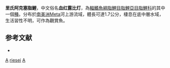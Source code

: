 {{Speciesbox 
| taxon = Axelrodia riesei
| status = NE
| status_system = IUCN3.1
| authority =  [[Géry|Géry]], 1966
| synonyms = 
}}
'''里氏阿克塞脂鯉'''，中文俗名'''血红露比灯'''，為[[輻鰭魚綱|輻鰭魚綱]][[脂鯉目|脂鯉目]][[脂鯉亞目|脂鯉亞目]][[脂鯉科|脂鯉科]]的其中一個[[種|種]]。分布於[[南美洲|南美洲]]Meta河上游流域，體長可達1.7公分，棲息在底中層水域，生活習性不明，可作為觀賞魚。

==参考文献==
{{refbegin}}
*{{FishBase_species|genus=Axelrodia|species=riesei|year=2014|month=1}}
{{refend}}

{{Taxonbar|from=Q1811452}}

[[Category:觀賞魚|A]]
[[Category:阿克塞脂鯉屬|riesei]]
[[Category:1966年描述的魚類|A]]

{{魚類小作品}}
